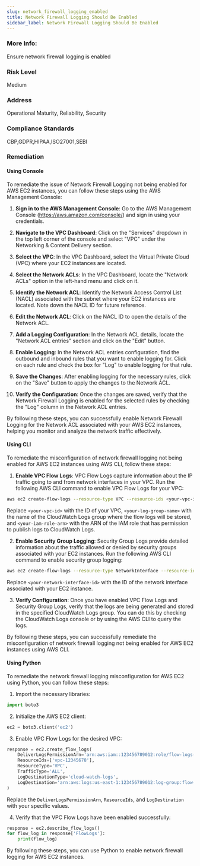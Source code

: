 ```yaml
---
slug: network_firewall_logging_enabled
title: Network Firewall Logging Should Be Enabled
sidebar_label: Network Firewall Logging Should Be Enabled
---
```


### More Info:

Ensure network firewall logging is enabled

### Risk Level

Medium

### Address

Operational Maturity, Reliability, Security

### Compliance Standards

CBP,GDPR,HIPAA,ISO27001,SEBI

### Remediation

#### Using Console

To remediate the issue of Network Firewall Logging not being enabled for AWS EC2 instances, you can follow these steps using the AWS Management Console:

1. **Sign in to the AWS Management Console**: Go to the AWS Management Console (https://aws.amazon.com/console/) and sign in using your credentials.

2. **Navigate to the VPC Dashboard**: Click on the "Services" dropdown in the top left corner of the console and select "VPC" under the Networking & Content Delivery section.

3. **Select the VPC**: In the VPC Dashboard, select the Virtual Private Cloud (VPC) where your EC2 instances are located.

4. **Select the Network ACLs**: In the VPC Dashboard, locate the "Network ACLs" option in the left-hand menu and click on it.

5. **Identify the Network ACL**: Identify the Network Access Control List (NACL) associated with the subnet where your EC2 instances are located. Note down the NACL ID for future reference.

6. **Edit the Network ACL**: Click on the NACL ID to open the details of the Network ACL.

7. **Add a Logging Configuration**: In the Network ACL details, locate the "Network ACL entries" section and click on the "Edit" button.

8. **Enable Logging**: In the Network ACL entries configuration, find the outbound and inbound rules that you want to enable logging for. Click on each rule and check the box for "Log" to enable logging for that rule.

9. **Save the Changes**: After enabling logging for the necessary rules, click on the "Save" button to apply the changes to the Network ACL.

10. **Verify the Configuration**: Once the changes are saved, verify that the Network Firewall Logging is enabled for the selected rules by checking the "Log" column in the Network ACL entries.

By following these steps, you can successfully enable Network Firewall Logging for the Network ACL associated with your AWS EC2 instances, helping you monitor and analyze the network traffic effectively.

#### Using CLI

To remediate the misconfiguration of network firewall logging not being enabled for AWS EC2 instances using AWS CLI, follow these steps:

1. **Enable VPC Flow Logs**: VPC Flow Logs capture information about the IP traffic going to and from network interfaces in your VPC. Run the following AWS CLI command to enable VPC Flow Logs for your VPC:

```bash
aws ec2 create-flow-logs --resource-type VPC --resource-ids <your-vpc-id> --traffic-type ALL --log-group-name <your-log-group-name> --deliver-logs-permission-arn <your-iam-role-arn>
```

Replace `<your-vpc-id>` with the ID of your VPC, `<your-log-group-name>` with the name of the CloudWatch Logs group where the flow logs will be stored, and `<your-iam-role-arn>` with the ARN of the IAM role that has permission to publish logs to CloudWatch Logs.

2. **Enable Security Group Logging**: Security Group Logs provide detailed information about the traffic allowed or denied by security groups associated with your EC2 instances. Run the following AWS CLI command to enable security group logging:

```bash
aws ec2 create-flow-logs --resource-type NetworkInterface --resource-ids <your-network-interface-id> --traffic-type ALL --log-group-name <your-log-group-name> --deliver-logs-permission-arn <your-iam-role-arn>
```

Replace `<your-network-interface-id>` with the ID of the network interface associated with your EC2 instance.

3. **Verify Configuration**: Once you have enabled VPC Flow Logs and Security Group Logs, verify that the logs are being generated and stored in the specified CloudWatch Logs group. You can do this by checking the CloudWatch Logs console or by using the AWS CLI to query the logs.

By following these steps, you can successfully remediate the misconfiguration of network firewall logging not being enabled for AWS EC2 instances using AWS CLI.

#### Using Python

To remediate the network firewall logging misconfiguration for AWS EC2 using Python, you can follow these steps:

1. Import the necessary libraries:
```python
import boto3
```

2. Initialize the AWS EC2 client:
```python
ec2 = boto3.client('ec2')
```

3. Enable VPC Flow Logs for the desired VPC:
```python
response = ec2.create_flow_logs(
    DeliverLogsPermissionArn='arn:aws:iam::123456789012:role/flow-logs-role',
    ResourceIds=['vpc-12345678'],
    ResourceType='VPC',
    TrafficType='ALL',
    LogDestinationType='cloud-watch-logs',
    LogDestination='arn:aws:logs:us-east-1:123456789012:log-group:flow-logs',
)
```
Replace the `DeliverLogsPermissionArn`, `ResourceIds`, and `LogDestination` with your specific values.

4. Verify that the VPC Flow Logs have been enabled successfully:
```python
response = ec2.describe_flow_logs()
for flow_log in response['FlowLogs']:
    print(flow_log)
```

By following these steps, you can use Python to enable network firewall logging for AWS EC2 instances.


